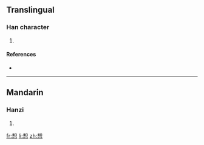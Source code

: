 ==Translingual==

===Han character===
{{Han char|rn=61|rad=心|as=08|sn=12|four=|canj=竹口心 (HRP)}}

# {{defn|Han|sort=心08}}

====References====
* {{Han ref|kx=0390.350|dkj=10790|dj=0725.030|hdz=42311.090|uh=60D2|ud=24786}}

----

==Mandarin==

===Hanzi===
{{cmn-hanzi|pin=[[hé]] ([[he2]])|wg=ho<sup>2</sup>}}

# {{defn|Mandarin|sort=心08}}

[[fr:惒]]
[[li:惒]]
[[zh:惒]]
